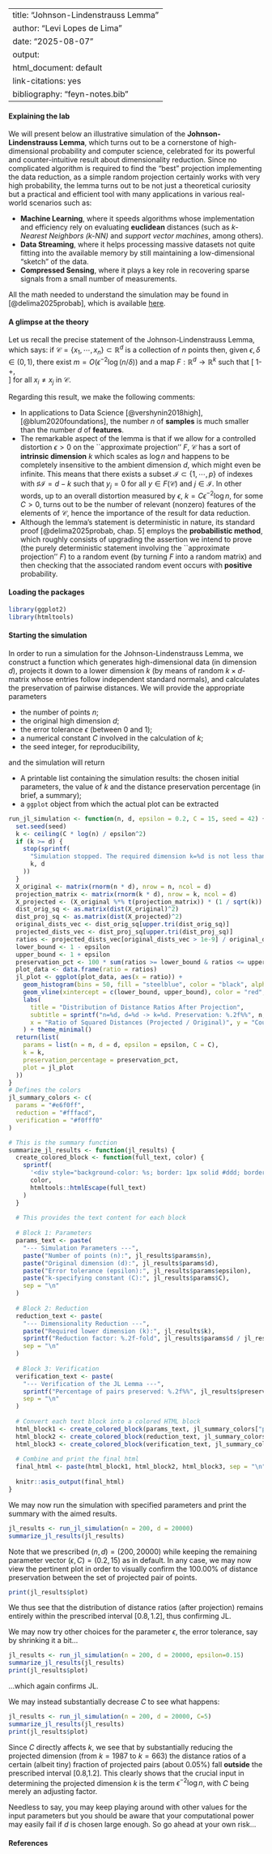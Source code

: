 
---
title: "Johnson-Lindenstrauss Lemma"
author: "Levi Lopes de Lima"
date: "2025-08-07"
output: 
    html_document: default
link-citations: yes
bibliography: "feyn-notes.bib"
---


#### Explaining the lab

We will present below an illustrative simulation of the **Johnson-Lindenstrauss Lemma**, which turns out to be a cornerstone of high-dimensional probability and computer science, celebrated for its powerful and counter-intuitive result about dimensionality reduction. Since no complicated algorithm is required to find the "best" projection implementing the data reduction, as a simple random projection certainly works with very high probability, the lemma turns out to be not just a theoretical curiosity but a practical and efficient tool with many applications in various real-world scenarios such as:

  - **Machine Learning**, where it speeds algorithms whose implementation and efficiency rely on evaluating **euclidean** distances (such as *k-Nearest Neighbors (k-NN)* and *support vector machines*,  among others).
  - **Data Streaming**, where it helps processing massive datasets not quite fitting into the available memory by still maintaining a low-dimensional "sketch" of the data.
  - **Compressed Sensing**, where it plays a key role in recovering sparse signals from a small number of measurements.

All the math needed to understand the simulation may be found in [@delima2025probab], which is available [here](https://drive.google.com/file/d/1kgsn95hrqW-zVhsVfMvmMP0aabRCtCeP/view "my notes").

#### A glimpse at the theory

Let us recall the precise statement of the Johnson-Lindenstrauss Lemma, which says: if  $\mathcal C=\{x_1,\cdots,x_n\}\subset\mathbb R^d$ is a collection of $n$ points then, given $\epsilon, \delta\in(0,1)$, there exist $m= O(\epsilon^{-2}\log (n/\delta))$ and a map $F:\mathbb R^d\to\mathbb R^k$ such that
	\[
		1-\epsilon\leq \frac{\|F(x_i)-F(x_j)\|^2}{\|x_i-x_j\|^2}\leq 1+\epsilon,  		
	\]
	for all $x_i\neq x_j$ in $\mathcal C$. 
	
Regarding this result, we make the following comments:	

  - In applications to Data Science [@vershynin2018high],[@blum2020foundations], the number $n$ of **samples** is much smaller than the number $d$ of **features**.
  - The remarkable aspect of the lemma is that if we allow for a controlled distortion $\epsilon>0$ on the ``approximate projection'' $F$, $\mathcal C$ has a sort of **intrinsic dimension** $k$ which scales as $\log n$ and happens to be completely insensitive to the ambient dimension $d$, which might even be infinite. This means that there exists a subset $\mathcal I\subset \{1,\cdots,p\}$ of indexes with $\sharp \mathcal I=d-k$ such that $y_j=0$ for all $y\in F(\mathcal C)$ and $j\in\mathcal I$. In other words, up to an overall distortion measured by $\epsilon$, $k=C\epsilon^{-2}\log n$, for some $C>0$,  turns out to be the number of relevant (nonzero) features of the elements of $\mathcal C$, hence the importance of the result for data reduction.
  - Although the lemma's statement is deterministic in nature, its standard proof  [@delima2025probab, chap. 5] employs the **probabilistic method**, which roughly consists of upgrading the assertion we intend to prove (the purely deterministic statement involving the ``approximate projection'' $F$)  to a random event (by turning $F$ into a random matrix) and then checking that the associated random event occurs with **positive** probability. 

#### Loading the packages

```r
library(ggplot2)
library(htmltools)
```


#### Starting the simulation

In order to run a simulation for the Johnson-Lindenstrauss Lemma, we construct a function which generates high-dimensional data (in dimension $d$), projects it down to a lower
dimension $k$ (by means of random $k\times d$-matrix whose entries follow independent standard normals), and calculates the preservation of pairwise distances. We will provide the appropriate parameters

  - the number of points $n$;
  - the original high dimension $d$;
  - the error tolerance $\epsilon$ (between 0 and 1);
  - a numerical constant $C$ involved in the calculation of $k$;
  - the seed integer, for reproducibility,

and the simulation will return 
 
  -  A printable list containing the simulation results: the chosen initial parameters, the value of $k$ and the distance preservation percentage (in brief, a summary);
  - a ``ggplot`` object from which the actual plot can be extracted
   




```r
run_jl_simulation <- function(n, d, epsilon = 0.2, C = 15, seed = 42) {
  set.seed(seed)
  k <- ceiling(C * log(n) / epsilon^2)
  if (k >= d) {
    stop(sprintf(
      "Simulation stopped. The required dimension k=%d is not less than the original dimension d=%d. \nTry increasing d or n, or increasing epsilon.",
      k, d
    ))
  }
  X_original <- matrix(rnorm(n * d), nrow = n, ncol = d)
  projection_matrix <- matrix(rnorm(k * d), nrow = k, ncol = d)
  X_projected <- (X_original %*% t(projection_matrix)) * (1 / sqrt(k))
  dist_orig_sq <- as.matrix(dist(X_original)^2)
  dist_proj_sq <- as.matrix(dist(X_projected)^2)
  original_dists_vec <- dist_orig_sq[upper.tri(dist_orig_sq)]
  projected_dists_vec <- dist_proj_sq[upper.tri(dist_proj_sq)]
  ratios <- projected_dists_vec[original_dists_vec > 1e-9] / original_dists_vec[original_dists_vec > 1e-9]
  lower_bound <- 1 - epsilon
  upper_bound <- 1 + epsilon
  preservation_pct <- 100 * sum(ratios >= lower_bound & ratios <= upper_bound) / length(ratios)
  plot_data <- data.frame(ratio = ratios)
  jl_plot <- ggplot(plot_data, aes(x = ratio)) +
    geom_histogram(bins = 50, fill = "steelblue", color = "black", alpha = 0.8) +
    geom_vline(xintercept = c(lower_bound, upper_bound), color = "red", linetype = "dashed", linewidth = 1) +
    labs(
      title = "Distribution of Distance Ratios After Projection",
      subtitle = sprintf("n=%d, d=%d -> k=%d. Preservation: %.2f%%", n, d, k, preservation_pct),
      x = "Ratio of Squared Distances (Projected / Original)", y = "Count"
    ) + theme_minimal()
  return(list(
    params = list(n = n, d = d, epsilon = epsilon, C = C),
    k = k,
    preservation_percentage = preservation_pct,
    plot = jl_plot
  ))
}
# Defines the colors
jl_summary_colors <- c(
  params = "#e6f0ff",       
  reduction = "#fffacd",    
  verification = "#f0fff0" 
)

# This is the summary function
summarize_jl_results <- function(jl_results) {
  create_colored_block <- function(full_text, color) {
    sprintf(
      '<div style="background-color: %s; border: 1px solid #ddd; border-radius: 5px; padding: 10px; margin-bottom: 10px;"><pre style="font-size: 1em; margin: 0;">%s</pre></div>',
      color,
      htmltools::htmlEscape(full_text)
    )
  }
  
  # This provides the text content for each block 
  
  # Block 1: Parameters
  params_text <- paste(
    "--- Simulation Parameters ---",
    paste("Number of points (n):", jl_results$params$n),
    paste("Original dimension (d):", jl_results$params$d),
    paste("Error tolerance (epsilon):", jl_results$params$epsilon),
    paste("k-specifying constant (C):", jl_results$params$C),
    sep = "\n"
  )
  
  # Block 2: Reduction
  reduction_text <- paste(
    "--- Dimensionality Reduction ---",
    paste("Required lower dimension (k):", jl_results$k),
    sprintf("Reduction factor: %.2f-fold", jl_results$params$d / jl_results$k),
    sep = "\n"
  )
  
  # Block 3: Verification
  verification_text <- paste(
    "--- Verification of the JL Lemma ---",
    sprintf("Percentage of pairs preserved: %.2f%%", jl_results$preservation_percentage),
    sep = "\n"
  )
  
  # Convert each text block into a colored HTML block
  html_block1 <- create_colored_block(params_text, jl_summary_colors["params"])
  html_block2 <- create_colored_block(reduction_text, jl_summary_colors["reduction"])
  html_block3 <- create_colored_block(verification_text, jl_summary_colors["verification"])
  
  # Combine and print the final html
  final_html <- paste(html_block1, html_block2, html_block3, sep = "\n")
  
  knitr::asis_output(final_html)
}
```



We may now run the simulation with specified parameters and print the summary with the aimed results.


```r
jl_results <- run_jl_simulation(n = 200, d = 20000)
summarize_jl_results(jl_results)
```




Note that we prescribed $(n,d)=(200,20000)$ while keeping the remaining parameter vector $(\epsilon,C)=(0.2,15)$ as in default. In any case, 
we may now view the pertinent plot in order to visually confirm the $100.00\%$ of distance preservation between the set of projected pair of points.

```r
print(jl_results$plot)
```

We thus see that the distribution of distance ratios (after projection) remains entirely within the prescribed interval $[0.8,1.2]$, thus confirming JL.

We may now try other choices for the parameter $\epsilon$, the error tolerance, say by shrinking it a bit...

```r
jl_results <- run_jl_simulation(n = 200, d = 20000, epsilon=0.15)
summarize_jl_results(jl_results)
print(jl_results$plot)
```

...which again confirms JL.

We may instead substantially decrease $C$ to see what happens:


```r
jl_results <- run_jl_simulation(n = 200, d = 20000, C=5)
summarize_jl_results(jl_results)
print(jl_results$plot)
```


Since $C$ directly affects $k$, we see that by substantially reducing the projected dimension (from $k=1987$ to $k=663$) the distance ratios of a certain (albeit tiny) fraction of projected pairs (about $0.05\%$) fall **outside** the prescribed interval [0.8,1.2]. This clearly shows that the crucial input in determining the projected dimension $k$ is the term $\epsilon^{-2}\log n$, with $C$ being merely an adjusting factor.

Needless to say, you may keep playing around with other values for the input parameters but you should be aware that your computational power may easily fail if $d$ is chosen large enough. So go ahead at your own risk...

#### References
 
